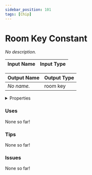 ```yaml
---
sidebar_position: 101
tags: [Chip]
---
```


# Room Key Constant

*No description.*




<EsbSvg />

| Input Name | Input Type |
|-----------|-----------|

| Output Name | Output Type |
|-----------|-----------|
| *No name.* | room key |


<details>
  <summary>Properties</summary>
  <div>
    <div>
    <table>
      <thead>
        <tr>
          <th>Is beta required?</th>
          <th>❌</th>
        </tr>
        <tr>
          <th>Is this chip a trolling risk?</th>
          <th>❌</th>
        </tr>
        <tr>
          <th>Chip UUID</th>
          <th>b9b000ca-eb3d-4b9f-9f45-0fd64045f63d</th>
        </tr>
      </thead>
    </table>
    </div>
  </div>
</details>

### Uses

None so far!

### Tips

None so far!

### Issues

None so far!